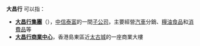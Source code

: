 '''大昌行''' 可以指：

*'''[[大昌行集團|大昌行集團]]'''（{{hkex2|1828}}），[[中信泰富|中信泰富]]的一間[[子公司|子公司]]，主要經營[[汽車|汽車]]分銷、[[食物|糧油食品]]和[[消費品|消費品]]等
*'''[[大昌行商業中心|大昌行商業中心]]'''，香港島東區近[[太古城|太古城]]的一座商業大樓
<!-- * 大昌行在華人地方，有不少[[中小企業|個體戶]]也用此名字，如[[士多|雜貨店]]、[[物流|物流]]公司等，不過它們並非[[中信泰富|中信泰富]]的[[子公司|子公司]]，是[[無限公司|獨資經營]]的。 -->

{{disambig|Cat=三字中國相關消歧義}}